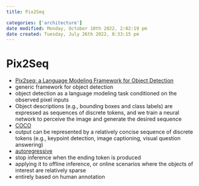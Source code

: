 ```yaml
---
title: Pix2Seq

categories: ['architecture']
date modified: Monday, October 10th 2022, 2:02:19 pm
date created: Tuesday, July 26th 2022, 8:33:15 pm
---
```


# Pix2Seq
- [Pix2seq: a Language Modeling Framework for Object Detection](https://arxiv.org/abs/2109.10852)
- generic framework for object detection
- object detection as a language modeling task conditioned on the observed pixel inputs
- Object descriptions (e.g., bounding boxes and class labels) are expressed as sequences of discrete tokens, and we train a neural network to perceive the image and generate the desired sequence
- [COCO](COCO.qmd)
- output can be represented by a relatively concise sequence of discrete tokens (e.g., keypoint detection, image captioning, visual question answering)
- [autoregressive](Autoregressive.qmd)
- stop inference when the ending token is produced
- applying it to offline inference, or online scenarios where the objects of interest are relatively sparse
- entirely based on human annotation



